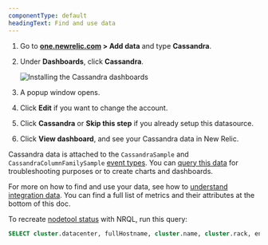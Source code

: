 ```yaml
---
componentType: default
headingText: Find and use data
---
```



1. Go to **[one.newrelic.com](https://one.newrelic.com) > Add data** and type **Cassandra**.

2. Under **Dashboards**, click **Cassandra**.

    <img
    title="Install the Cassandra dashboards"
    alt="Installing the Cassandra dashboards"
    src={infrastructureInstallCassandraDashboard}
    />

3. A popup window opens.
4. Click **Edit** if you want to change the account.
5. Click **Cassandra** or **Skip this step** if you already setup this datasource. 
6. Click **View dashboard**, and see your Cassandra data in New Relic.

Cassandra data is attached to the `CassandraSample` and `CassandraColumnFamilySample` [event types](/docs/using-new-relic/data/understand-data/new-relic-data-types#events-new-relic). You can [query this data](/docs/using-new-relic/data/understand-data/query-new-relic-data) for troubleshooting purposes or to create charts and dashboards.

For more on how to find and use your data, see how to [understand integration data](/docs/infrastructure/integrations/find-use-infrastructure-integration-data). You can find a full list of metrics and their attributes at the bottom of this doc. 

To recreate [nodetool status](https://docs.datastax.com/en/dse/5.1/dse-dev/datastax_enterprise/tools/nodetool/toolsStatus.html) with NRQL, run this query:

```sql
SELECT cluster.datacenter, fullHostname, cluster.name, cluster.rack, entityName, hostStatus, (db.loadBytes /10e3) AS 'kb db.loadBytes' FROM CassandraSample 
```
